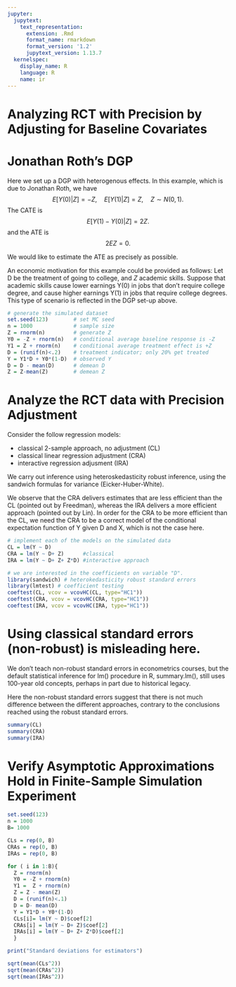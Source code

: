 ```yaml
---
jupyter:
  jupytext:
    text_representation:
      extension: .Rmd
      format_name: rmarkdown
      format_version: '1.2'
      jupytext_version: 1.13.7
  kernelspec:
    display_name: R
    language: R
    name: ir
---
```


# Analyzing RCT with Precision by Adjusting for Baseline Covariates


# Jonathan Roth's DGP

Here we set up a DGP with heterogenous effects. In this example, which is due to Jonathan Roth, we have
$$
E [Y(0) | Z] = - Z, \quad E [Y(1) |Z] = Z, \quad Z \sim N(0,1).
$$
The CATE is
$$
E [Y(1) - Y(0) | Z ]= 2 Z.
$$
and the ATE is
$$
2 E Z = 0.
$$

We would like to estimate the ATE as precisely as possible.

An economic motivation for this example could be provided as follows: Let D be the treatment of going to college, and $Z$ academic skills.  Suppose that academic skills cause lower earnings Y(0) in jobs that don't require college degree, and cause higher earnings  Y(1) in jobs that require college degrees. This type of scenario is reflected in the DGP set-up above.



```r
# generate the simulated dataset
set.seed(123)        # set MC seed
n = 1000             # sample size
Z = rnorm(n)         # generate Z
Y0 = -Z + rnorm(n)   # conditional average baseline response is -Z
Y1 = Z + rnorm(n)    # conditional average treatment effect is +Z
D = (runif(n)<.2)    # treatment indicator; only 20% get treated 
Y = Y1*D + Y0*(1-D)  # observed Y
D = D - mean(D)      # demean D
Z = Z-mean(Z)        # demean Z
```

# Analyze the RCT data with Precision Adjustment

Consider the follow regression models:

*  classical 2-sample approach, no adjustment (CL)
*  classical linear regression adjustment (CRA)
*  interactive regression adjusment (IRA)

We carry out inference using heteroskedasticity robust inference, using the sandwich formulas for variance (Eicker-Huber-White).  

We observe that the CRA delivers estimates that are less efficient than the CL (pointed out by Freedman), whereas the IRA delivers a more efficient approach (pointed out by Lin). In order for the CRA to be more efficient than the CL, we need the CRA to be a correct model of the conditional expectation function of Y given D and X, which is not the case here.

```r
# implement each of the models on the simulated data
CL = lm(Y ~ D)          
CRA = lm(Y ~ D+ Z)      #classical
IRA = lm(Y ~ D+ Z+ Z*D) #interactive approach

# we are interested in the coefficients on variable "D".
library(sandwich) # heterokedasticity robust standard errors
library(lmtest) # coefficient testing
coeftest(CL, vcov = vcovHC(CL, type="HC1"))
coeftest(CRA, vcov = vcovHC(CRA, type="HC1"))
coeftest(IRA, vcov = vcovHC(IRA, type="HC1"))
```

# Using classical standard errors (non-robust) is misleading here.

We don't teach non-robust standard errors in econometrics courses, but the default statistical inference for lm() procedure in R, summary.lm(), still uses 100-year old concepts, perhaps in part due to historical legacy.  

Here the non-robust standard errors suggest that there is not much difference between the different approaches, contrary to the conclusions reached using the robust standard errors.


```r
summary(CL)
summary(CRA)
summary(IRA)
```

# Verify Asymptotic Approximations Hold in Finite-Sample Simulation Experiment

```r
set.seed(123)
n = 1000
B= 1000

CLs = rep(0, B)
CRAs = rep(0, B)
IRAs = rep(0, B)

for ( i in 1:B){
  Z = rnorm(n)
  Y0 = -Z + rnorm(n)
  Y1 =  Z + rnorm(n)
  Z = Z - mean(Z)
  D = (runif(n)<.1)
  D = D- mean(D)
  Y = Y1*D + Y0*(1-D)
  CLs[i]= lm(Y ~ D)$coef[2]
  CRAs[i] = lm(Y ~ D+ Z)$coef[2]
  IRAs[i] = lm(Y ~ D+ Z+ Z*D)$coef[2]
  }

print("Standard deviations for estimators")

sqrt(mean(CLs^2))
sqrt(mean(CRAs^2))
sqrt(mean(IRAs^2))
```
